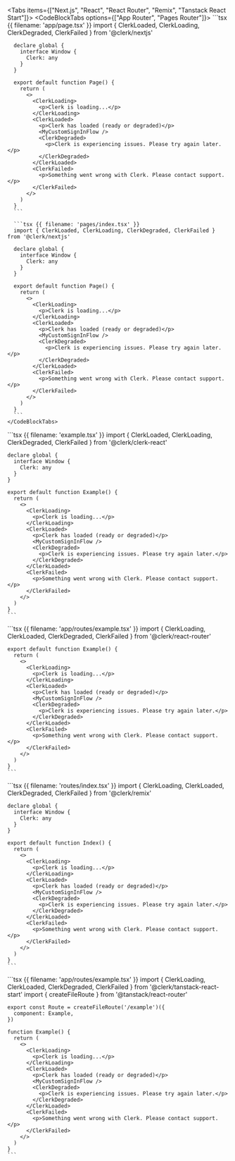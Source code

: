 <Tabs items={["Next.js", "React", "React Router", "Remix", "Tanstack React Start"]}>
  <Tab>
    <CodeBlockTabs options={["App Router", "Pages Router"]}>
      ```tsx {{ filename: 'app/page.tsx' }}
      import { ClerkLoaded, ClerkLoading, ClerkDegraded, ClerkFailed } from '@clerk/nextjs'

      declare global {
        interface Window {
          Clerk: any
        }
      }

      export default function Page() {
        return (
          <>
            <ClerkLoading>
              <p>Clerk is loading...</p>
            </ClerkLoading>
            <ClerkLoaded>
              <p>Clerk has loaded (ready or degraded)</p>
              <MyCustomSignInFlow />
              <ClerkDegraded>
                <p>Clerk is experiencing issues. Please try again later.</p>
              </ClerkDegraded>
            </ClerkLoaded>
            <ClerkFailed>
              <p>Something went wrong with Clerk. Please contact support.</p>
            </ClerkFailed>
          </>
        )
      }
      ```

      ```tsx {{ filename: 'pages/index.tsx' }}
      import { ClerkLoaded, ClerkLoading, ClerkDegraded, ClerkFailed } from '@clerk/nextjs'

      declare global {
        interface Window {
          Clerk: any
        }
      }

      export default function Page() {
        return (
          <>
            <ClerkLoading>
              <p>Clerk is loading...</p>
            </ClerkLoading>
            <ClerkLoaded>
              <p>Clerk has loaded (ready or degraded)</p>
              <MyCustomSignInFlow />
              <ClerkDegraded>
                <p>Clerk is experiencing issues. Please try again later.</p>
              </ClerkDegraded>
            </ClerkLoaded>
            <ClerkFailed>
              <p>Something went wrong with Clerk. Please contact support.</p>
            </ClerkFailed>
          </>
        )
      }
      ```
    </CodeBlockTabs>
  </Tab>

  <Tab>
    ```tsx {{ filename: 'example.tsx' }}
    import { ClerkLoaded, ClerkLoading, ClerkDegraded, ClerkFailed } from '@clerk/clerk-react'

    declare global {
      interface Window {
        Clerk: any
      }
    }

    export default function Example() {
      return (
        <>
          <ClerkLoading>
            <p>Clerk is loading...</p>
          </ClerkLoading>
          <ClerkLoaded>
            <p>Clerk has loaded (ready or degraded)</p>
            <MyCustomSignInFlow />
            <ClerkDegraded>
              <p>Clerk is experiencing issues. Please try again later.</p>
            </ClerkDegraded>
          </ClerkLoaded>
          <ClerkFailed>
            <p>Something went wrong with Clerk. Please contact support.</p>
          </ClerkFailed>
        </>
      )
    }
    ```
  </Tab>

  <Tab>
    ```tsx {{ filename: 'app/routes/example.tsx' }}
    import { ClerkLoading, ClerkLoaded, ClerkDegraded, ClerkFailed } from '@clerk/react-router'

    export default function Example() {
      return (
        <>
          <ClerkLoading>
            <p>Clerk is loading...</p>
          </ClerkLoading>
          <ClerkLoaded>
            <p>Clerk has loaded (ready or degraded)</p>
            <MyCustomSignInFlow />
            <ClerkDegraded>
              <p>Clerk is experiencing issues. Please try again later.</p>
            </ClerkDegraded>
          </ClerkLoaded>
          <ClerkFailed>
            <p>Something went wrong with Clerk. Please contact support.</p>
          </ClerkFailed>
        </>
      )
    }
    ```
  </Tab>

  <Tab>
    ```tsx {{ filename: 'routes/index.tsx' }}
    import { ClerkLoading, ClerkLoaded, ClerkDegraded, ClerkFailed } from '@clerk/remix'

    declare global {
      interface Window {
        Clerk: any
      }
    }

    export default function Index() {
      return (
        <>
          <ClerkLoading>
            <p>Clerk is loading...</p>
          </ClerkLoading>
          <ClerkLoaded>
            <p>Clerk has loaded (ready or degraded)</p>
            <MyCustomSignInFlow />
            <ClerkDegraded>
              <p>Clerk is experiencing issues. Please try again later.</p>
            </ClerkDegraded>
          </ClerkLoaded>
          <ClerkFailed>
            <p>Something went wrong with Clerk. Please contact support.</p>
          </ClerkFailed>
        </>
      )
    }
    ```
  </Tab>

  <Tab>
    ```tsx {{ filename: 'app/routes/example.tsx' }}
    import { ClerkLoading, ClerkLoaded, ClerkDegraded, ClerkFailed } from '@clerk/tanstack-react-start'
    import { createFileRoute } from '@tanstack/react-router'

    export const Route = createFileRoute('/example')({
      component: Example,
    })

    function Example() {
      return (
        <>
          <ClerkLoading>
            <p>Clerk is loading...</p>
          </ClerkLoading>
          <ClerkLoaded>
            <p>Clerk has loaded (ready or degraded)</p>
            <MyCustomSignInFlow />
            <ClerkDegraded>
              <p>Clerk is experiencing issues. Please try again later.</p>
            </ClerkDegraded>
          </ClerkLoaded>
          <ClerkFailed>
            <p>Something went wrong with Clerk. Please contact support.</p>
          </ClerkFailed>
        </>
      )
    }
    ```
  </Tab>
</Tabs>
